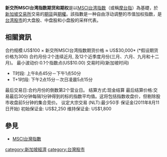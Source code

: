 '''新交所MSCI台湾指数期货和期权'''是以[[MSCI台湾指数|MSCI台湾指数]]（或稱[[摩台指|摩台指]]）為基礎，於[[新加坡交易所|新加坡交易所]]交易的[[期貨|期貨]]與[[期權|期權]]。該指數是一种自由浮动调整的市值加权指数，是[[台湾股市|台湾股市]]的大盘股、中盘股和小盘股的采样代表。

==相關資訊==
合约规模:US$100 × 新交所MSCI台湾指数期货价格 ≈ US$30,000* (*假设期货价格为300) 
合约月份:2个连续近月, 及12个近季度月份(三月、六月、九月和十二月)。
最小波动价:0.1个指数点(US$10.00) 
交易时间(新加坡时间) 
*T时段: 上午8点45分－下午1点50分 
*T+1时段: 下午2点15分－次日凌晨5点15分
最后交易日:合约月份的倒数第2个营业日。
结算方式:现金结算
最后结算价格:交易最后30分钟每隔1分钟得到的标的指数平均值。这将包括指数收盘价，但剔除股市收盘前5分钟的集合竞价。
议定大宗交易 (NLT):最少50手
保证金(2011年8月11日开始) 	
初始保证金: US$2,250 
维持保证金: US$1,800

== 參見 ==
* [[MSCI台灣指數|MSCI台灣指數]]

[[category:新加坡經濟|category:新加坡經濟]]
[[category:台灣股市|category:台灣股市]]
